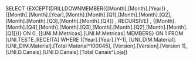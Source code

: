 SELECT {EXCEPT(DRILLDOWNMEMBER({[Month].[Month].[Year]} , {[Month].[Month].[Year],[Month].[Month].[Q1],[Month].[Month].[Q2],[Month].[Month].[Q3],[Month].[Month].[Q4]} , RECURSIVE) , {[Month].[Month].[Q4],[Month].[Month].[Q3],[Month].[Month].[Q2],[Month].[Month].[Q1]})} ON 0, {[UNI.M.Metricas].[UNI.M.Metricas].MEMBERS} ON 1 FROM [UNI.TESTE_RECEITA] WHERE ([Year].[Year].[Y-1], [UNI_DIM.Material].[UNI_DIM.Material].[Total Material^100045], [Version].[Version].[Version 1], [UNI.D.Canais].[UNI.D.Canais].[Total Canais^Loja])